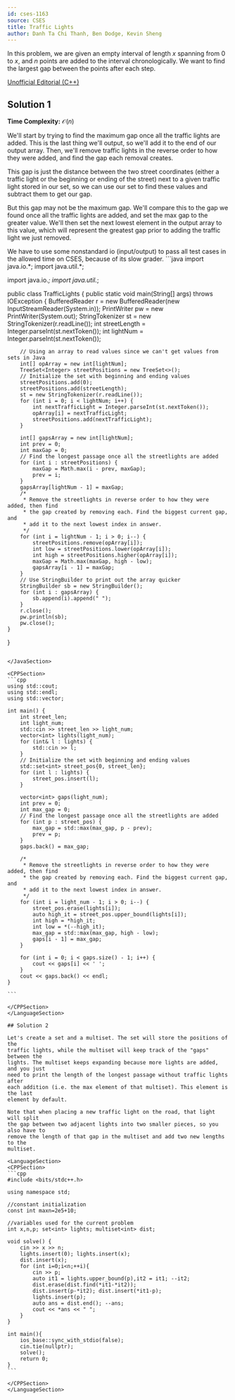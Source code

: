 ```yaml
---
id: cses-1163
source: CSES
title: Traffic Lights
author: Danh Ta Chi Thanh, Ben Dodge, Kevin Sheng
---
```


In this problem, we are given an empty interval of length $x$ spanning from 0 to
$x$, and $n$ points are added to the interval chronologically. We want to find
the largest gap between the points after each step.

[Unofficial Editorial (C++)](https://codeforces.com/blog/entry/83295)

## Solution 1

**Time Complexity:** $\mathcal{O}(n)$

We'll start by trying to find the maximum gap once all the traffic lights are
added. This is the last thing we'll output, so we'll add it to the end of our
output array. Then, we'll remove traffic lights in the reverse order to how they
were added, and find the gap each removal creates.

This gap is just the distance between the two street coordinates (either a
traffic light or the beginning or ending of the street) next to a given traffic
light stored in our set, so we can use our set to find these values and subtract
them to get our gap.

But this gap may not be the maximum gap. We'll compare this to the gap we found
once all the traffic lights are added, and set the max gap to the greater value.
We'll then set the next lowest element in the output array to this value, which
will represent the greatest gap prior to adding the traffic light we just
removed.

<LanguageSection>
<CPPSection />
<JavaSection>

<Warning>
We have to use some nonstandard io (input/output) to pass all test cases in the allowed time on CSES, because of its slow grader. 
</Warning>
```java
import java.io.*;
import java.util.*;

import java.io.*;
import java.util.*;

public class TrafficLights { 
	public static void main(String[] args) throws IOException { 
		BufferedReader r = new BufferedReader(new InputStreamReader(System.in)); 
		PrintWriter pw = new PrintWriter(System.out);
		StringTokenizer st = new StringTokenizer(r.readLine());
		int streetLength = Integer.parseInt(st.nextToken());
		int lightNum = Integer.parseInt(st.nextToken());

		// Using an array to read values since we can't get values from sets in Java
		int[] opArray = new int[lightNum];
		TreeSet<Integer> streetPositions = new TreeSet<>();
		// Initialize the set with beginning and ending values
		streetPositions.add(0);
		streetPositions.add(streetLength);
		st = new StringTokenizer(r.readLine());
		for (int i = 0; i < lightNum; i++) {
			int nextTrafficLight = Integer.parseInt(st.nextToken());
			opArray[i] = nextTrafficLight;
			streetPositions.add(nextTrafficLight);
		}

		int[] gapsArray = new int[lightNum];
		int prev = 0;
		int maxGap = 0;
		// Find the longest passage once all the streetlights are added
		for (int i : streetPositions) {
			maxGap = Math.max(i - prev, maxGap);
			prev = i;
		}
		gapsArray[lightNum - 1] = maxGap;
		/*
		 * Remove the streetlights in reverse order to how they were added, then find
		 * the gap created by removing each. Find the biggest current gap, and
		 * add it to the next lowest index in answer.
		 */
		for (int i = lightNum - 1; i > 0; i--) {
			streetPositions.remove(opArray[i]);
			int low = streetPositions.lower(opArray[i]);
			int high = streetPositions.higher(opArray[i]);
			maxGap = Math.max(maxGap, high - low);
			gapsArray[i - 1] = maxGap;
		}
		// Use StringBuilder to print out the array quicker
		StringBuilder sb = new StringBuilder();
		for (int i : gapsArray) {
			sb.append(i).append(" ");
		}
		r.close();
		pw.println(sb);
		pw.close();
	}
}


````

</JavaSection>

<CPPSection>
```cpp
using std::cout;
using std::endl;
using std::vector;

int main() {
	int street_len;
	int light_num;
	std::cin >> street_len >> light_num;
	vector<int> lights(light_num);
	for (int& l : lights) {
		std::cin >> l;
	}
	// Initialize the set with beginning and ending values
	std::set<int> street_pos{0, street_len};
	for (int l : lights) {
		street_pos.insert(l);
	}

	vector<int> gaps(light_num);
	int prev = 0;
	int max_gap = 0;
	// Find the longest passage once all the streetlights are added
	for (int p : street_pos) {
		max_gap = std::max(max_gap, p - prev);
		prev = p;
	}
	gaps.back() = max_gap;

	/*
	 * Remove the streetlights in reverse order to how they were added, then find
	 * the gap created by removing each. Find the biggest current gap, and 
	 * add it to the next lowest index in answer.
	 */
	for (int i = light_num - 1; i > 0; i--) {
		street_pos.erase(lights[i]);
		auto high_it = street_pos.upper_bound(lights[i]);
		int high = *high_it;
		int low = *(--high_it);
		max_gap = std::max(max_gap, high - low);
		gaps[i - 1] = max_gap;
	}
	
	for (int i = 0; i < gaps.size() - 1; i++) {
		cout << gaps[i] << ' ';
	}
	cout << gaps.back() << endl;
}

```

</CPPSection>
</LanguageSection>

## Solution 2

Let's create a set and a multiset. The set will store the positions of the
traffic lights, while the multiset will keep track of the "gaps" between the
lights. The multiset keeps expanding because more lights are added, and you just
need to print the length of the longest passage without traffic lights after
each addition (i.e. the max element of that multiset). This element is the last
element by default.

Note that when placing a new traffic light on the road, that light will split
the gap between two adjacent lights into two smaller pieces, so you also have to
remove the length of that gap in the multiset and add two new lengths to the
multiset.

<LanguageSection>
<CPPSection>
```cpp
#include <bits/stdc++.h>

using namespace std;

//constant initialization
const int maxn=2e5+10;

//variables used for the current problem
int x,n,p; set<int> lights; multiset<int> dist;

void solve() {
	cin >> x >> n;
	lights.insert(0); lights.insert(x);
	dist.insert(x);
	for (int i=0;i<n;++i){
		cin >> p;
		auto it1 = lights.upper_bound(p),it2 = it1; --it2;
		dist.erase(dist.find(*it1-*it2));
		dist.insert(p-*it2); dist.insert(*it1-p);
		lights.insert(p);
		auto ans = dist.end(); --ans;
		cout << *ans << " ";
	}
}

int main(){
	ios_base::sync_with_stdio(false);
	cin.tie(nullptr);
	solve();
	return 0;
}
```

</CPPSection>
</LanguageSection>

